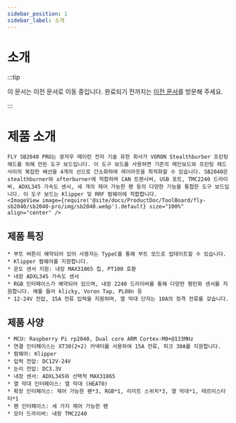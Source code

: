 ```yaml
---
sidebar_position: 1
sidebar_label: 소개
---
```


# 소개

:::tip

이 문서는 이전 문서로 이동 중입니다. 완료되기 전까지는 [이전 문서](https://mellow.klipper.cn/#/)를 방문해 주세요.

:::

# 제품 소개

    FLY SB2040 PRO는 광저우 메이런 전자 기술 유한 회사가 VORON Stealthburber 프린팅 헤드를 위해 만든 도구 보드입니다. 이 도구 보드를 사용하면 기존의 메인보드와 프린팅 헤드 사이의 복잡한 배선을 4개의 선으로 간소화하여 레이아웃을 최적화할 수 있습니다. SB2040은 stealthburner와 afterburner에 적합하며 CAN 트랜시버, USB 포트, TMC2240 드라이버, ADXL345 가속도 센서, 세 개의 제어 가능한 팬 등의 다양한 기능을 통합한 도구 보드입니다. 이 도구 보드는 Klipper 및 RRF 펌웨어에 적합합니다.
    <ImageView image={require('@site/docs/ProductDoc/ToolBoard/fly-sb2040/sb2040-pro/img/sb2040.webp').default} size="100%" align="center" />


## 제품 특징

    * 부트 버튼이 예약되어 있어 사용자는 TypeC를 통해 부트 모드로 업데이트할 수 있습니다.
    * Klipper 펌웨어를 지원합니다.
    * 온도 센서 지원: 내장 MAX31865 칩, PT100 호환
    * 내장 ADXL345 가속도 센서
    * RGB 인터페이스가 예약되어 있으며, 내장 2240 드라이버를 통해 다양한 평탄화 센서를 지원합니다. 예를 들어 klicky, Voron Tap, PL08n 등
    * 12-24V 전압, 15A 전류 입력을 지원하며, 열 막대 단자는 10A의 정격 전류를 갖습니다.


## 제품 사양


    * MCU: Raspberry Pi rp2040, Dual core ARM Cortex-M0+@133MHz
    * 연결 인터페이스는 XT30(2+2) 커넥터를 사용하여 15A 전류, 피크 30A를 지원합니다.
    * 펌웨어: Klipper
    * 입력 전압: DC12V-24V
    * 논리 전압: DC3.3V
    * 내장 센서: ADXL345와 선택적 MAX31865
    * 열 막대 인터페이스: 열 막대 (HEAT0)
    * 확장 인터페이스: 제어 가능한 팬*3, RGB*1, 리미트 스위치*3, 열 막대*1, 테르미스타터*1
    * 팬 인터페이스: 세 가지 제어 가능한 팬
    * 모터 드라이버: 내장 TMC2240
